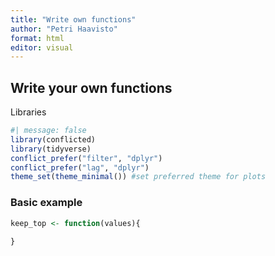 ```yaml
---
title: "Write own functions"
author: "Petri Haavisto"
format: html
editor: visual
---
```


## Write your own functions

Libraries

```r
#| message: false
library(conflicted)  
library(tidyverse)
conflict_prefer("filter", "dplyr")
conflict_prefer("lag", "dplyr")
theme_set(theme_minimal()) #set preferred theme for plots
```

### Basic example

```r
keep_top <- function(values){
  
}
```
